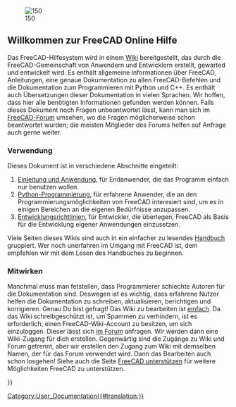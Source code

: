<languages/>
{{Docnav/de
|[[Online Help Toc/de|Online-Hilfe Inhaltsverzeichnis]]
|[[About_FreeCAD/de|Über FreeCAD]]
}}

[[Image:Crystal_Clear_app_tutorials.png|right|150]]

<span id="Welcome_to_the_FreeCAD_on-line_help"></span>
== Willkommen zur FreeCAD Online Hilfe ==

Das FreeCAD-Hilfesystem wird in einem [http://wiki.freecad.org Wiki] bereitgestellt, das durch die FreeCAD-Gemeinschaft von Anwendern und Entwicklern erstellt, gewarted und entwickelt wird. Es enthält allgemeine Informationen über FreeCAD, Anleitungen, eine genaue Dokumentation zu allen FreeCAD-Befehlen und die Dokumentation zum Programmieren mit Python und C++. Es enthält auch Übersetzungen dieser Dokumentation in vielen Sprachen. Wir hoffen, dass hier alle benötigten Informationen gefunden werden können. Falls dieses Dokument noch Fragen unbeantwortet lässt, kann man sich im [http://forum.freecadweb.org/index.php FreeCAD-Forum] umsehen, wo die Fragen möglicherweise schon beantwortet wurden; die meisten Mitglieder des Forums helfen auf Anfrage auch gerne weiter.

<span id="How_to_use"></span>
=== Verwendung ===

Dieses Dokument ist in verschiedene Abschnitte eingeteilt:
# [[User_hub/de|Einleitung und Anwendung]], für Endanwender, die das Programm einfach nur benutzen wollen.
# [[Power_users hub/de|Python-Programmierung]], für erfahrene Anwender, die an den Programmierungsmöglichkeiten von FreeCAD interesiert sind, um es in einigen Bereichen an die eigenen Bedürfnisse anzupassen.
# [[Developer_hub/de|Entwicklungsrichtlinien]], für Entwickler, die überlegen, FreeCAD als Basis für die Entwicklung eigener Anwendungen einzusetzen.

Viele Seiten dieses Wikis sind auch in ein einfacher zu lesendes [[Manua/del|Handbuch]] gruppiert. Wer noch unerfahren im Umgang mit FreeCAD ist, dem empfehlen wir mit dem Lesen des Handbuches zu beginnen.

<span id="Contribute"></span>
=== Mitwirken ===

Manchmal muss man fetstellen, dass Programmierer schlechte Autoren für die Dokumentation sind. Deswegen ist es wichtig, dass erfahrene Nutzer helfen die Dokumentation zu schreiben, aktualisieren, berichtigen und korrigieren. Genau Du bist gefragt! Das Wiki zu bearbeiten ist [https://www.mediawiki.org/wiki/Help:Formatting einfach]. Da das Wiki schreibgeschützt ist, um Spammen zu verhindern, ist es erforderlich, einen FreeCAD-Wiki-Account zu besitzen, um sich einzuloggen. Dieser lässt sich [https://forum.freecad.org/viewtopic.php?t=6830 im Forum] anfragen. Wir werden dann eine Wiki-Zugang für dich erstellen. Gegenwärtig sind die Zugänge zu Wiki und Forum getrennt, aber wir erstellen den Zugang zum Wiki mit demselben Namen, der für das Forum verwendet wird. Dann das Bearbeiten auch schon losgehen! Siehe auch die Seite [http://www.freecadweb.org/wiki/index.php?title=Help_FreeCAD FreeCAD unterstützen] für weitere Möglichkeiten FreeCAD zu unterstützen.

{{Docnav/de
|[[Online Help Toc/de|Online-Hilfe Inhaltsverzeichnis]]
|[[About_FreeCAD/de|Über FreeCAD]]
}}

{{Userdocnavi{{#translation:}}}}
[[Category:User_Documentation{{#translation:}}]]
